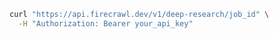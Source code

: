 ```bash
curl "https://api.firecrawl.dev/v1/deep-research/job_id" \
  -H "Authorization: Bearer your_api_key"
``` 